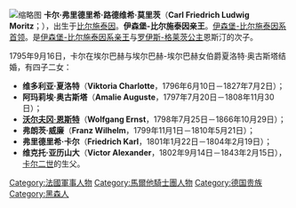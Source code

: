 {{unreferenced|time=2015-04-17T15:00:05+00:00}}
[[File:Carl_Friedrich_Ludwig_Moritz_von_Isenburg-Birstein.jpg|缩略图]]
'''卡尔·弗里德里希·路德维希·莫里茨'''（'''Carl Friedrich Ludwig Moritz'''；{{bd|1766年|6月29日|1820年|3月21日}}），出生于[[比尔施泰因|比尔施泰因]]。'''伊森堡-比尔施泰因亲王'''。[[伊森堡统治者列表|伊森堡-比尔施泰因系首领]]。是[[伊森堡统治者列表|伊森堡-比尔施泰因系亲王]]{{link-de|沃尔夫冈·恩斯特二世 (伊森堡-比尔施泰因)|Wolfgang Ernst II. zu Isenburg und Büdingen|沃尔夫冈·恩斯特二世}}与[[罗伊斯统治者列表|罗伊斯-格莱茨公主]]恩斯汀的次子。

1795年9月16日，卡尔在埃尔巴赫与埃尔巴赫-埃尔巴赫女伯爵夏洛特·奥古斯塔结婚，有四子二女：
*'''维多利亚·夏洛特'''（'''Viktoria Charlotte'''，1796年6月10日－1827年7月2日）；
*'''阿玛莉埃·奥古斯塔'''（'''Amalie Auguste'''，1797年7月20日－1808年11月30日）；
*[[沃尔夫冈·恩斯特三世_(伊森堡-比尔施泰因)|'''沃尔夫冈·恩斯特''']]（'''Wolfgang Ernst'''，1798年7月25日－1866年10月29日）；
*'''弗朗茨·威廉'''（'''Franz Wilhelm'''，1799年11月1日－1810年5月21日）；
*'''弗里德里希·卡尔'''（'''Friedrich Karl'''，1801年1月22日－1804年2月19日）；
*'''维克托·亚历山大'''（'''Victor Alexander'''，1802年9月14日－1843年2月15日），[[卡尔二世_(伊森堡-比尔施泰因)|卡尔二世]]的生父。

{{DEFAULTSORT:Isenburg, Carl Friedrich}}
[[Category:法國軍事人物|Category:法國軍事人物]]
[[Category:馬爾他騎士團人物|Category:馬爾他騎士團人物]]
[[Category:德国贵族|Category:德国贵族]]
[[Category:黑森人|Category:黑森人]]